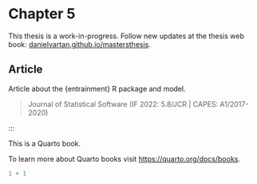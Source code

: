 # Chapter 5

::: {.callout-warning}
This thesis is a work-in-progress. Follow new updates at the thesis web book: [danielvartan.github.io/mastersthesis](https://danielvartan.github.io/mastersthesis).
:::

## Article

Article about the {entrainment} R package and model.

> Journal of Statistical Software (IF 2022: 5.8/JCR | CAPES: A1/2017-2020)

:::

This is a Quarto book.

To learn more about Quarto books visit <https://quarto.org/docs/books>.

```r
1 + 1
```
